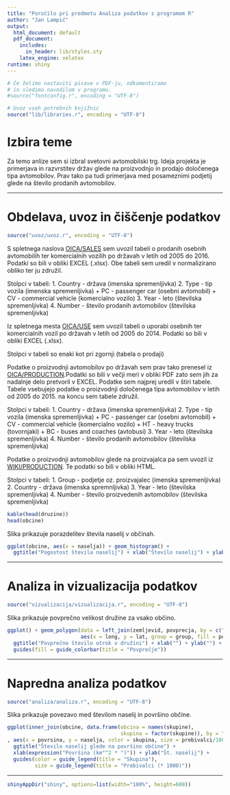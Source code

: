 ```yaml
---
title: "Poročilo pri predmetu Analiza podatkov s programom R"
author: "Jan Lampič"
output:
  html_document: default
  pdf_document:
    includes:
      in_header: lib/styles.sty
    latex_engine: xelatex
runtime: shiny
---
```


```r
# Če želimo nastaviti pisave v PDF-ju, odkomentiramo
# in sledimo navodilom v programu.
#source("fontconfig.r", encoding = "UTF-8")

# Uvoz vseh potrebnih knjižnic
source("lib/libraries.r", encoding = "UTF-8")
```

# Izbira teme

Za temo anlize sem si izbral svetovni avtomobilski trg. Ideja projekta je primerjava in razvrstitev držav glede na proizvodnjo in prodajo določenega tipa avtomobilov. 
Prav tako pa tudi primerjava med posameznimi podjetij glede na število prodanih avtomobilov.

***

# Obdelava, uvoz in čiščenje podatkov

```r
source("uvoz/uvoz.r", encoding = "UTF-8")
```

S spletnega naslova [OICA/SALES](http://www.oica.net/category/sales-statistics/) sem uvozil tabeli o prodanih osebnih avtomobilih ter komercialnih vozilih po državah v letih od 2005 do 2016. 
Podatki so bili v obliki EXCEL (.xlsx). Obe tabeli sem uredil v normalizirano obliko ter ju združil.

Stolpci v tabeli:
1. Country - država (imenska spremenljivka)
2. Type - tip vozila (imenska spremenljivka)
+ PC - passenger car (osebni avtomobil)
+ CV - commercial vehicle (komercialno vozilo)
3. Year - leto (številska spremenljivka)
4. Number - število prodanih avtomobilov (številska spremenljivka)

Iz spletnega mesta [OICA/USE](http://www.oica.net/category/vehicles-in-use/) sem uvozil tabeli o uporabi osebnih ter komercialnih vozil po državah v letih od 2005 do 2014.
Podatki so bili v obliki EXCEL (.xlsx).

Stolpci v tabeli so enaki kot pri zgornji (tabela o prodaji)

Podatke o proizvodnji avtomobilov po državah sem prav tako prenesel iz [OICA/PRODUCTION](http://www.oica.net/category/production-statistics/).Podatki so bili v večji meri v obliki PDF zato sem jih za nadalnje delo pretvoril v EXCEL. Podatke sem najprej uredil v štiri tabele. Tabele vsebujejo podatke o proizvodnji določenega tipa avtomobilov v letih od 2005 do 2015. na koncu sem tabele združil.

Stolpci v tabeli:
1. Country - država (imenska spremenljivka)
2. Type - tip vozila (imenska spremenljivka)
+ PC - passenger car (osebni avtomobil)
+ CV - commercial vehicle (komercialno vozilo)
+ HT - heavy trucks (tovornjaki)
+ BC - buses and coaches (avtobusi)
3. Year - leto (številska spremenljivka)
4. Number - število prodanih avtomobilov (številska spremenljivka)

Podatke o proizvodnji avtomobilov glede na proizvajalca pa sem uvozil iz [WIKI/PRODUCTION](https://en.wikipedia.org/wiki/List_of_manufacturers_by_motor_vehicle_production#2015). Te podatki so bili v obliki HTML.

Stolpci v tabeli:
1. Group - podjetje oz. proizvajalec (imenska spremenljivka)
2. Country - država (imenska spremnljivka)
3. Year - leto (številska spremenljivka)
4. Number - število proizvedenih avtomobilov (številska spremenljivka)






```r
kable(head(druzine))
head(obcine)
```

Slika \ref{fig:histogram} prikazuje porazdelitev števila naselij v občinah.

```r
ggplot(obcine, aes(x = naselja)) + geom_histogram() +
  ggtitle("Pogostost števila naselij") + xlab("Število naselij") + ylab("Število občin")
```

***

# Analiza in vizualizacija podatkov

```r
source("vizualizacija/vizualizacija.r", encoding = "UTF-8")
```

Slika \ref{fig:zemljevid} prikazuje povprečno velikost družine za vsako občino.

```r
ggplot() + geom_polygon(data = left_join(zemljevid, povprecja, by = c("OB_UIME" = "obcina")),
                        aes(x = long, y = lat, group = group, fill = povprecje)) +
  ggtitle("Povprečno število otrok v družini") + xlab("") + ylab("") +
  guides(fill = guide_colorbar(title = "Povprečje"))
```

***

# Napredna analiza podatkov

```r
source("analiza/analiza.r", encoding = "UTF-8")
```

Slika \ref{fig:graf} prikazuje povezavo med številom naselij in površino občine.

```r
ggplot(inner_join(obcine, data.frame(obcina = names(skupine),
                                     skupina = factor(skupine)), by = "obcina")
, aes(x = povrsina, y = naselja, color = skupina, size = prebivalci/1000)) + geom_point() +
  ggtitle("Število naselij glede na površino občine") +
  xlab(expression("Površina (km"^2 * ")")) + ylab("Št. naselij") +
  guides(color = guide_legend(title = "Skupina"),
         size = guide_legend(title = "Prebivalci (* 1000)"))
```

***

```r
shinyAppDir("shiny", options=list(width="100%", height=600))
```
